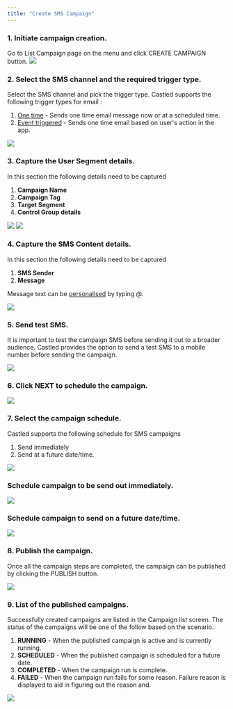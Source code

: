 ```yaml
---
title: "Create SMS Campaign"
---
```


### 1. Initiate campaign creation.  

Go to List Campaign page on the menu and click CREATE CAMPAIGN button.
![](/images/email-campaign-1.png)

### 2. Select the SMS channel and the required trigger type.

Select the SMS channel and pick the trigger type. Castled supports the following trigger types for email :  
1. [One time]() - Sends one time email message now or at a scheduled time.
2. [Event triggered]() - Sends one time email based on user's action in the app.

![](/images/SMS-1.png)

### 3. Capture the User Segment details. 

In this section the following details need to be captured
1. **Campaign Name**
2. **Campaign Tag** 
3. **Target Segment** 
4. **Control Group details**

![](/images/SMS-3.png)
![](/images/SMS-4.png)

### 4. Capture the SMS Content details.

In this section the following details need to be captured
1. **SMS Sender**
2. **Message**

Message text can be [personalised](/engagement/personalisation/personalisation) by typing @.

![](/images/SMS-7.png)

### 5. Send test SMS.

It is important to test the campaign SMS before sending it out to a broader audience. Castled provides the option to send a test SMS to a mobile number before sending the campaign.  

![](/images/SMS-6.png)

### 6. Click NEXT to schedule the campaign.

![](/images/email-campaign-12.png)

### 7. Select the campaign schedule.

Castled supports the following schedule for SMS campaigns
1. Send immediately
2. Send at a future date/time.

![](/images/email-campaign-13.png)

### Schedule campaign to be send out immediately.

![](/images/email-campaign-14.png)

### Schedule campaign to send on a future date/time.

![](/images/email-campaign-15.png)

### 8. Publish the campaign.   

Once all the campaign steps are completed, the campaign can be published by clicking the PUBLISH button.

![](/images/email-campaign-16.png)

### 9. List of the published campaigns.  

Successfully created campaigns are listed in the Campaign list screen. The status of the campaigns will be one of the follow based on the scenario.
1. **RUNNING** - When the published campaign is active and is currently running.
2. **SCHEDULED** - When the published campaign is scheduled for a future date.
3. **COMPLETED** - When the campaign run is complete.
4. **FAILED** - When the campaign run fails for some reason. Failure reason is displayed to aid in figuring out the reason and.

![](/images/SMS-5.png)
